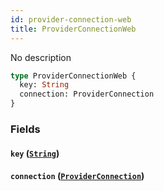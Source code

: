 ```yaml
---
id: provider-connection-web
title: ProviderConnectionWeb
---
```


No description

```graphql
type ProviderConnectionWeb {
  key: String
  connection: ProviderConnection
}
```

### Fields

#### `key` ([`String`](/v1/scalars/string))

#### `connection` ([`ProviderConnection`](/v1/objects/provider-connection))
